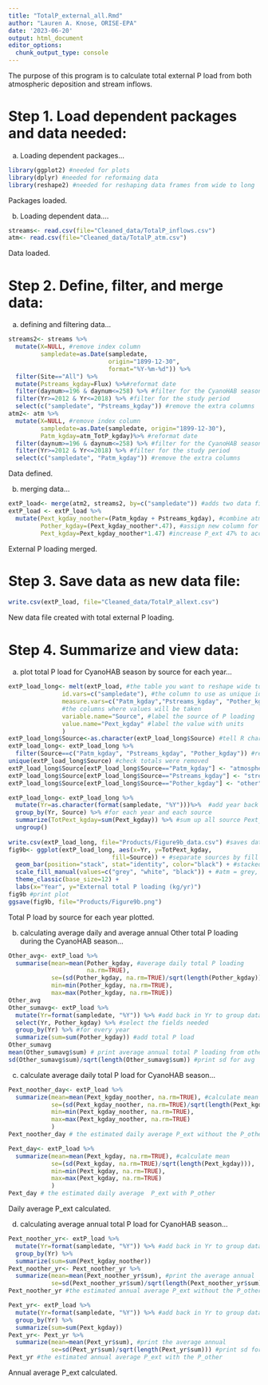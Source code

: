 ```yaml
---
title: "TotalP_external_all.Rmd"
author: "Lauren A. Knose, ORISE-EPA"
date: '2023-06-20'
output: html_document
editor_options: 
  chunk_output_type: console
---
```


The purpose of this program is to calculate total external P load from both atmospheric deposition and stream inflows.

# Step 1. Load dependent packages and data needed:

a) Loading dependent packages...

```r
library(ggplot2) #needed for plots
library(dplyr) #needed for reformaing data
library(reshape2) #needed for reshaping data frames from wide to long
```

Packages loaded.

b) Loading dependent data....

```r
streams<- read.csv(file="Cleaned_data/TotalP_inflows.csv") 
atm<- read.csv(file="Cleaned_data/TotalP_atm.csv")
```

Data loaded.

# Step 2. Define, filter, and merge data:

a) defining and filtering data...

```r
streams2<- streams %>%
  mutate(X=NULL, #remove index column
         sampledate=as.Date(sampledate,
                            origin="1899-12-30",
                            format="%Y-%m-%d")) %>%
  filter(Site=="All") %>%
  mutate(Pstreams_kgday=Flux) %>%#reformat date
  filter(daynum>=196 & daynum<=258) %>% #filter for the CyanoHAB season
  filter(Yr>=2012 & Yr<=2018) %>% #filter for the study period
  select(c("sampledate", "Pstreams_kgday")) #remove the extra columns
atm2<- atm %>%
  mutate(X=NULL, #remove index column
         sampledate=as.Date(sampledate, origin="1899-12-30"),
         Patm_kgday=atm_TotP_kgday)%>% #reformat date
  filter(daynum>=196 & daynum<=258) %>% #filter for the CyanoHAB season
  filter(Yr>=2012 & Yr<=2018) %>% #filter for the study period
  select(c("sampledate", "Patm_kgday")) #remove the extra columns
```

Data defined.

b) merging data...

```r
extP_load<- merge(atm2, streams2, by=c("sampledate")) #adds two data files together
extP_load <- extP_load %>%
  mutate(Pext_kgday_noother=(Patm_kgday + Pstreams_kgday), #combine atm P and stream P
         Pother_kgday=(Pext_kgday_noother*.47), #assign new column for P_other with 47% of total
         Pext_kgday=Pext_kgday_noother*1.47) #increase P_ext 47% to account for P_other
```

External P loading merged.

# Step 3. Save data as new data file:

```r
write.csv(extP_load, file="Cleaned_data/TotalP_allext.csv")
```

New data file created with total external P loading.

# Step 4. Summarize and view data:

a) plot total P load for CyanoHAB season by source for each year...

```r
extP_load_long<- melt(extP_load, #the table you want to reshape wide to long
               id.vars=c("sampledate"), #the column to use as unique id
               measure.vars=c("Patm_kgday","Pstreams_kgday", "Pother_kgday", "Pext_kgday_noother","Pext_kgday"), 
               #the columns where values will be taken
               variable.name="Source", #label the source of P loading
               value.name="Pext_kgday" #label the value with units
               )
extP_load_long$Source<-as.character(extP_load_long$Source) #tell R character data held
extP_load_long<- extP_load_long %>%
  filter(Source==c("Patm_kgday", "Pstreams_kgday", "Pother_kgday")) #remove totals here first)
unique(extP_load_long$Source) #check totals were removed
extP_load_long$Source[extP_load_long$Source=="Patm_kgday"] <- "atmosphere"
extP_load_long$Source[extP_load_long$Source=="Pstreams_kgday"] <- "streams"
extP_load_long$Source[extP_load_long$Source=="Pother_kgday"] <- "other"

extP_load_long<- extP_load_long %>%
  mutate(Yr=as.character(format(sampledate, "%Y")))%>%  #add year back in data frame
  group_by(Yr, Source) %>% #for each year and each source
  summarize(TotPext_kgday=sum(Pext_kgday)) %>% #sum up all source Pext_kgday 
  ungroup()
  
write.csv(extP_load_long, file="Products/Figure9b_data.csv") #saves data table
fig9b<- ggplot(extP_load_long, aes(x=Yr, y=TotPext_kgday, 
                             fill=Source)) + #separate sources by fill color
  geom_bar(position="stack", stat="identity", color="black") + #stacked bar graph
  scale_fill_manual(values=c("grey", "white", "black")) + #atm = grey, streams=black, other=white
  theme_classic(base_size=12) +
  labs(x="Year", y="External total P loading (kg/yr)")
fig9b #print plot
ggsave(fig9b, file="Products/Figure9b.png")
```

Total P load by source for each year plotted.

b) calculating average daily and average annual Other total P loading during the CyanoHAB season...

```r
Other_avg<- extP_load %>%
  summarise(mean=mean(Pother_kgday, #average daily total P loading
                      na.rm=TRUE),
            se=(sd(Pother_kgday, na.rm=TRUE)/sqrt(length(Pother_kgday))),
            min=min(Pother_kgday, na.rm=TRUE),
            max=max(Pother_kgday, na.rm=TRUE))
Other_avg
Other_sumavg<- extP_load %>%
  mutate(Yr=format(sampledate, "%Y")) %>% #add back in Yr to group data
  select(Yr, Pother_kgday) %>% #select the fields needed
  group_by(Yr) %>% #for every year
  summarize(sum=sum(Pother_kgday)) #add total P load
Other_sumavg
mean(Other_sumavg$sum) # print average annual total P loading from other sources
sd(Other_sumavg$sum)/sqrt(length(Other_sumavg$sum)) #print sd for avg
```

c) calculate average daily total P load for CyanoHAB season...

```r
Pext_noother_day<- extP_load %>%
  summarize(mean=mean(Pext_kgday_noother, na.rm=TRUE), #calculate mean
            se=(sd(Pext_kgday_noother, na.rm=TRUE)/sqrt(length(Pext_kgday_noother))),
            min=min(Pext_kgday_noother, na.rm=TRUE),
            max=max(Pext_kgday_noother, na.rm=TRUE)
            )
Pext_noother_day # the estimated daily average P_ext without the P_other

Pext_day<- extP_load %>%
  summarize(mean=mean(Pext_kgday, na.rm=TRUE), #calculate mean
            se=(sd(Pext_kgday, na.rm=TRUE)/sqrt(length(Pext_kgday))),
            min=min(Pext_kgday, na.rm=TRUE),
            max=max(Pext_kgday, na.rm=TRUE)
            )
Pext_day # the estimated daily average  P_ext with P_other
```

Daily average P_ext calculated.

d) calculating average annual total P load for CyanoHAB season...

```r
Pext_noother_yr<- extP_load %>%
  mutate(Yr=format(sampledate, "%Y")) %>% #add back in Yr to group data
  group_by(Yr) %>%
  summarize(sum=sum(Pext_kgday_noother))
Pext_noother_yr<- Pext_noother_yr %>%
  summarize(mean=mean(Pext_noother_yr$sum), #print the average annual
            se=sd(Pext_noother_yr$sum)/sqrt(length(Pext_noother_yr$sum))) #print sd for avg
Pext_noother_yr #the estimated annual average P_ext without the P_other

Pext_yr<- extP_load %>%
  mutate(Yr=format(sampledate, "%Y")) %>% #add back in Yr to group data
  group_by(Yr) %>%
  summarize(sum=sum(Pext_kgday))
Pext_yr<- Pext_yr %>%
  summarize(mean=mean(Pext_yr$sum), #print the average annual
            se=sd(Pext_yr$sum)/sqrt(length(Pext_yr$sum))) #print sd for avg
Pext_yr #the estimated annual average P_ext with the P_other
```

Annual average P_ext calculated.